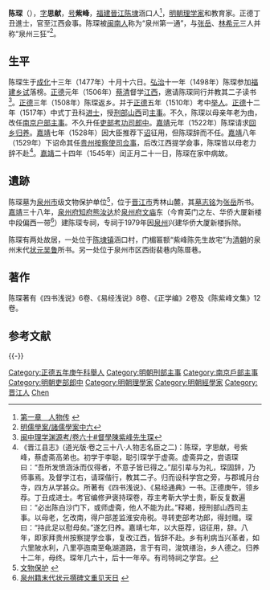 {{明清人物信息框
| 姓名 = 陳琛
| 原名 =
| 圖片名稱= 陳琛.jpg
| 圖片大小 = 220px
| 圖片說明 = 《紫峰陳先生文集》之陳琛像
| 最高職務 = 江西按察司提學僉事
| 國家 = 大明 
| 爵位 =
| 籍貫 = [[福建等處承宣布政使司|福建]][[晋江縣|晉江]][[陈埭镇|陈埭]]涵口
| 族裔 = 漢族
| 字號 = 字思獻，號紫峯
| 諡號 =
| 出生日期 = [[成化|成化]]十三年十月十六日<br >（1477年11月21日）
| 出生地點 = [[福建等處承宣布政使司|福建]][[晋江縣|晉江]][[陈埭镇|陈埭]]涵口
| 逝世日期 = [[嘉靖|嘉靖]]二十四年閏正月二十一日<br>（1545年3月3日）
| 逝世地點 = [[福建等處承宣布政使司|福建]][[晋江縣|晉江]][[陈埭镇|陈埭]]涵口
| 墓葬 =
| 配偶 = 
| 親屬 = 
| 出身 =
*正德五年庚午科舉人
*正德十二年丁丑科進士出身
| 經歷 =
| 著作 = 《四書淺說》六卷、《易經淺說》八卷、《正學編》二卷、《陳紫峰文集》十二卷
}}

'''陈琛'''（{{bd|1477年|11月21日|1545年|3月3日|catIdx=C陈}}），[[表字|字]]'''思献'''，[[号|号]]'''紫峰'''，[[福建等處承宣布政使司|福建]][[晋江縣|晉江]][[陈埭镇|陈埭]]涵口人<ref>[http://www.fjsq.gov.cn:88/showtext.asp?ToBook=3222&index=4402& 第一章　人物传] {{webarchive|url=https://web.archive.org/web/20090915195631/http://www.fjsq.gov.cn:88/showtext.asp?ToBook=3222&index=4402& |date=2009-09-15 }}</ref>，[[明朝|明朝]][[理学家|理学家]]和教育家。正德丁丑進士，官至江西僉事。陈琛被[[闽南人|闽南人]]称为“泉州第一通”，与[[張岳_(正德進士)|张岳]]、[[林希元|林希元]]三人并称“泉州三狂”<ref>[[s:明儒學案/諸儒學案中六|明儒學案/諸儒學案中六]]</ref>。

==生平==
陈琛生于[[成化|成化]]十三年（1477年）十月十六日。[[弘治|弘治]]十一年（1498年）陈琛参加[[福建等處承宣布政使司|福建]][[乡试|乡试]]落榜。[[正德_(明朝)|正德]]元年（1506年）[[蔡清|蔡清]]督学[[江西等處承宣布政使司|江西]]，邀请陈琛同行并教其二子读书<ref>[[s:闽中理学渊源考/卷六十#督學陳紫峰先生琛|闽中理学渊源考/卷六十#督學陳紫峰先生琛]]</ref>。[[正德_(明朝)|正德]]三年（1508年）陈琛返乡。并于[[正德_(明朝)|正德]]五年（1510年）考中[[举人|举人]]。[[正德_(明朝)|正德]]十二年（1517年）中式丁丑科[[进士|进士]]，授[[刑部|刑部]][[山西等處承宣布政使司|山西]]司[[主事|主事]]。不久，陈琛以母亲年老为由，改任[[南京城|南京]][[户部|户部]][[主事|主事]]。不久升任[[吏部|吏部]][[考功司|考功司]][[郎中_(官職)|郎中]]。[[嘉靖|嘉靖]]元年（1522年）陈琛请求[[致仕|回乡归养]]。[[嘉靖|嘉靖]]七年（1528年）因大臣推荐下[[诏|诏]]征用，但陈琛辞而不任。[[嘉靖|嘉靖]]八年（1529年）下诏命其任[[貴州等處承宣布政使司|贵州]][[按察使司|按察使司]][[佥事|佥事]]，后改江西提学僉事，陈琛皆以母老力辞不赴<ref>《晋江县志》(道光版·卷之三十八·人物志名臣之二)：陈琛，字思献，号紫峰，蔡虚斋高弟也。初学于李聪，聪引琛学于虚斋。虚斋异之，尝语琛曰：“吾所发愤涵泳而仅得者，不意子皆已得之。”屈引辈与为礼，琛固辞，乃师事焉。及督学江右，请琛偕行，教其二子。归而设科学宫之旁，与郡城月台寺，四方从学甚众。所著有《四书浅说》、《易经通典》一书。正德庚午，领乡荐。丁丑成进士。考官编修尹褒持琛卷，荐主考靳大学士贵，靳反复数遍曰：“必出陈白沙门下，或师虚斋，他人不能为此。”释褐，授刑部山西司主事。以母老，乞改南，得户部差监淮安舟税。寻转吏部考功郎，得封赠。琛曰：“持此足以慰母矣。”遂乞归养。嘉靖七年，以大臣荐，诏征用，辞。八年，即家拜贵州按察提学佥事，复改江西，皆辞不赴。乡有利病当兴革者，如六里陂水利，八里亭迤南至龟湖道路，言于有司，浚筑缮治，乡人德之。归养十二年，母终。琛年几六十，后十一年卒。有司特祠之学宫。</ref>。[[嘉靖|嘉靖]]二十四年（1545年）闰正月二十一日，陈琛在家中病故。

==遺跡==
陈琛墓为[[泉州市|泉州市]]级文物保护单位<ref>[http://jky.qzedu.cn/zhsj/agjy-zy/qzwwbh.htm 文物保护] {{webarchive|url=https://web.archive.org/web/20090907051203/http://jky.qzedu.cn/zhsj/agjy-zy/qzwwbh.htm |date=2009-09-07 }}</ref>，位于[[晋江市|晋江市]]秀林山麓，其[[墓志铭|墓志铭]]为[[张岳|张岳]]所书。[[嘉靖|嘉靖]]三十八年，[[泉州府|泉州府]][[知府|知府]][[熊汝达|熊汝达]]於[[泉州府文庙|泉州府文庙]]东（今育英门之左、华侨大厦新楼中段偏西一带<ref>[http://www.fjsen.com/fujian/2009-06/09/content_719747.htm 泉州籍末代状元撰碑文重见天日] {{webarchive|url=https://web.archive.org/web/20150521082700/http://www.fjsen.com/fujian/2009-06/09/content_719747.htm |date=2015-05-21 }}</ref>）建陈琛专祠，专祠于1979年因[[泉州|泉州]]兴建华侨大厦新楼拆除。

陈琛有两处故居，一处位于[[陈埭镇|陈埭镇]]涵口村，门楣匾额“紫峰陈先生故宅”为[[清朝|清朝]]的泉州末代[[状元|状元]][[吴鲁|吴鲁]]所书。另一处位于泉州市区西街裴巷内陈厝巷。

==著作==
陈琛著有《四书浅说》6卷、《易经浅说》8卷、《正学编》2卷及《陈紫峰文集》12卷。

==参考文献==
{{wikisourcehas|明史/卷282|闽中理学渊源考/卷六十#督學陳紫峰先生琛|國朝獻徵錄/卷之八十六#按察司僉事陳紫峰先生琛傳（王慎中）}}
{{reflist}}

{{-}}
{{並稱|泉州三狂|[[張岳_(正德進士)|張　岳]] · [[陳琛|陳　琛]] · [[林希元|林希元]]}}
{{正德十二年丁丑科殿試金榜}}
{{規範控制}}
{{DEFAULTSORT:Chen陳}}

[[Category:正德五年庚午科舉人|Category:正德五年庚午科舉人]]
[[Category:明朝刑部主事|Category:明朝刑部主事]]
[[Category:南京戶部主事|Category:南京戶部主事]]
[[Category:明朝吏部郎中|Category:明朝吏部郎中]]
[[Category:明朝理學家|Category:明朝理學家]]
[[Category:明朝經學家|Category:明朝經學家]]
[[Category:晋江人|Category:晋江人]]
[[Category:陈姓|Chen]]